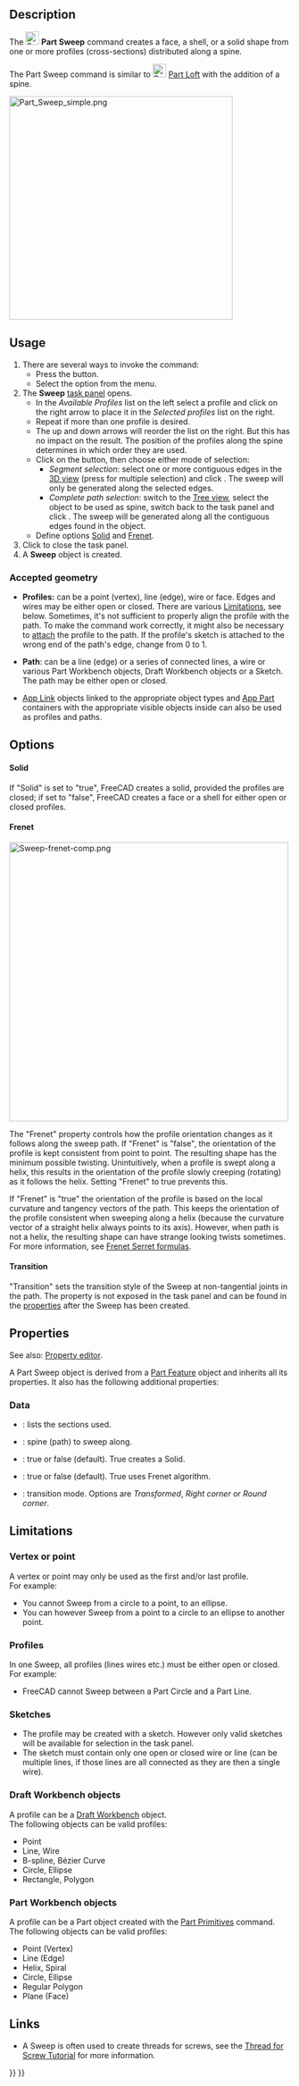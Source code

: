<languages/>
<translate>

<!--T:17-->
{{Docnav
|[[Part_Loft|Loft]]
|[[Part_Section|Section]]
|[[Part_Workbench|Part]]
|IconL=Part_Loft.svg
|IconR=Part_Section.svg
|IconC=Workbench_Part.svg
}}

<!--T:12-->
{{GuiCommand
|Name=Part Sweep
|MenuLocation=Part → Sweep...
|Workbenches=[[Part_Workbench|Part]]
|SeeAlso=[[Part_Loft|Part Loft]]
}}

==Description== <!--T:21--> 

<!--T:2-->
The [[Image:Part_Sweep.svg|24px]] '''Part Sweep''' command creates a face, a shell, or a solid shape from one or more profiles (cross-sections) distributed along a spine.

<!--T:3-->
The Part Sweep command is similar to [[Image:Part_Loft.svg|24px]] [[Part_Loft|Part Loft]] with the addition of a spine.

</translate>
[[File:Part_Sweep_simple.png|400px]]
<translate>
<!--T:47-->
{{Caption|A solid sweep generated from a single profile (A) distributed along a spine (B)}}

==Usage== <!--T:22--> 

<!--T:16-->
# There are several ways to invoke the command:
#* Press the {{Button|[[Image:Part_Sweep.svg|16px]] [[Part_Sweep|Sweep...]]}} button.
#* Select the {{MenuCommand|Part → [[Image:Part_Sweep.svg|16px]] Sweep...}} option from the menu.
# The '''Sweep''' [[Task_panel|task panel]] opens.
#* In the ''Available Profiles'' list on the left select a profile and click on the right arrow to place it in the ''Selected profiles'' list on the right.
#* Repeat if more than one profile is desired.
#* The up and down arrows will reorder the list on the right. But this has no impact on the result. The position of the profiles along the spine determines in which order they are used.
#* Click on the {{Button|Sweep Path}} button, then choose either mode of selection:
#** ''Segment selection'': select one or more contiguous edges in the [[3D_view|3D view]] (press {{KEY|CTRL}} for multiple selection) and click {{Button|Done}}. The sweep will only be generated along the selected edges.
#** ''Complete path selection'': switch to the [[Tree_view|Tree view]], select the object to be used as spine, switch back to the task panel and click {{Button|Done}}. The sweep will be generated along all the contiguous edges found in the object.
#* Define options [[#Solid|Solid]] and [[#Frenet|Frenet]].
# Click {{Button|OK}} to close the task panel.
# A '''Sweep''' object is created.

===Accepted geometry=== <!--T:23-->

<!--T:4-->
* '''Profiles:''' can be a point (vertex), line (edge), wire or face. Edges and wires may be either open or closed. There are various [[#Limitations|Limitations]], see below. Sometimes, it's not sufficient to properly align the profile with the path. To make the command work correctly, it might also be necessary to [[Part_EditAttachment|attach]] the profile to the path. If the profile's sketch is attached to the wrong end of the path's edge, change {{PropertyData|Map Path Parameter}} from 0 to 1.

<!--T:5-->
* '''Path''': can be a line (edge) or a series of connected lines, a wire or various Part Workbench objects, Draft Workbench objects or a Sketch. The path may be either open or closed.

<!--T:30-->
* [[App_Link|App Link]] objects linked to the appropriate object types and [[App_Part|App Part]] containers with the appropriate visible objects inside can also be used as profiles and paths. {{Version|0.20}}

==Options== <!--T:46-->

====Solid==== <!--T:25-->

<!--T:7-->
If "Solid" is set to "true", FreeCAD creates a solid, provided the profiles are closed; if set to "false", FreeCAD creates a face or a shell for either open or closed profiles.

====Frenet==== <!--T:26-->

</translate>
[[File:Sweep-frenet-comp.png|500px|right]]
<translate>

<!--T:8-->
The "Frenet" property controls how the profile orientation changes as it follows along the sweep path. If "Frenet" is "false", the orientation of the profile is kept consistent from point to point. The resulting shape has the minimum possible twisting. Unintuitively, when a profile is swept along a helix, this results in the orientation of the profile slowly creeping (rotating) as it follows the helix. Setting "Frenet" to true prevents this.

<!--T:14-->
If "Frenet" is "true" the orientation of the profile is based on the local curvature and tangency vectors of the path. This keeps the orientation of the profile consistent when sweeping along a helix (because the curvature vector of a straight helix always points to its axis). However, when path is not a helix, the resulting shape can have strange looking twists sometimes. For more information, see [https://en.wikipedia.org/wiki/Frenet%E2%80%93Serret_formulas Frenet Serret formulas].

====Transition==== <!--T:27-->

<!--T:6-->
"Transition" sets the transition style of the Sweep at non-tangential joints in the path. The property is not exposed in the task panel and can be found in the [[Property_editor|properties]] after the Sweep has been created.

==Properties== <!--T:24-->

<!--T:31-->
See also: [[Property_editor|Property editor]].

<!--T:32-->
A Part Sweep object is derived from a [[Part_Feature|Part Feature]] object and inherits all its properties. It also has the following additional properties:

===Data=== <!--T:33-->

<!--T:34-->
{{TitleProperty|Sweep}}

<!--T:35-->
* {{PropertyData|Sections|LinkList}}: lists the sections used.
* {{PropertyData|Spine|LinkSub}}: spine (path) to sweep along.
* {{PropertyData|Solid|Bool}}: true or false (default). True creates a Solid.
* {{PropertyData|Frenet|Bool}}: true or false (default). True uses Frenet algorithm.
* {{PropertyData|Transition|Enumeration}}: transition mode. Options are ''Transformed'', ''Right corner'' or ''Round corner''.

==Limitations== <!--T:36-->

===Vertex or point=== <!--T:37-->

<!--T:38-->
A vertex or point may only be used as the first and/or last profile.<br>
For example:
* You cannot Sweep from a circle to a point, to an ellipse. 
* You can however Sweep from a point to a circle to an ellipse to another point.

===Profiles=== <!--T:39-->

<!--T:48-->
In one Sweep, all profiles (lines wires etc.) must be either open or closed.<br>
For example:
* FreeCAD cannot Sweep between a Part Circle and a Part Line.

===Sketches=== <!--T:40-->

<!--T:41-->
* The profile may be created with a sketch. However only valid sketches will be available for selection in the task panel.
* The sketch must contain only one open or closed wire or line (can be multiple lines, if those lines are all connected as they are then a single wire).

===Draft Workbench objects=== <!--T:42-->

<!--T:43-->
A profile can be a [[Draft_Workbench|Draft Workbench]] object.<br>
The following objects can be valid profiles:
* Point
* Line, Wire
* B-spline, Bézier Curve
* Circle, Ellipse
* Rectangle, Polygon

===Part Workbench objects=== <!--T:44-->

<!--T:45-->
A profile can be a Part object created with the [[Part_Primitives|Part Primitives]] command.<br>
The following objects can be valid profiles:
* Point (Vertex)
* Line (Edge)  
* Helix, Spiral
* Circle, Ellipse
* Regular Polygon
* Plane (Face)

==Links== <!--T:29-->

<!--T:15-->
* A Sweep is often used to create threads for screws, see the [[Thread_for_Screw_Tutorial|Thread for Screw Tutorial]] for more information.


<!--T:18-->
{{Docnav
|[[Part_Loft|Loft]]
|[[Part_Section|Section]]
|[[Part_Workbench|Part]]
|IconL=Part_Loft.svg
|IconR=Part_Section.svg
|IconC=Workbench_Part.svg
}}

</translate>
{{Part Tools navi{{#translation:}}}}
{{Userdocnavi{{#translation:}}}}